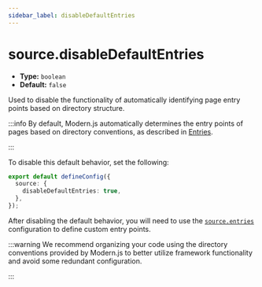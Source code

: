 ```yaml
---
sidebar_label: disableDefaultEntries
---
```


# source.disableDefaultEntries

- **Type:** `boolean`
- **Default:** `false`

Used to disable the functionality of automatically identifying page entry points based on directory structure.

:::info
By default, Modern.js automatically determines the entry points of pages based on directory conventions, as described in [Entries](/guides/concept/entries).

:::

To disable this default behavior, set the following:

```ts title="modern.config.ts"
export default defineConfig({
  source: {
    disableDefaultEntries: true,
  },
});
```

After disabling the default behavior, you will need to use the [`source.entries`](/configure/app/source/entries) configuration to define custom entry points.

:::warning
We recommend organizing your code using the directory conventions provided by Modern.js to better utilize framework functionality and avoid some redundant configuration.

:::
